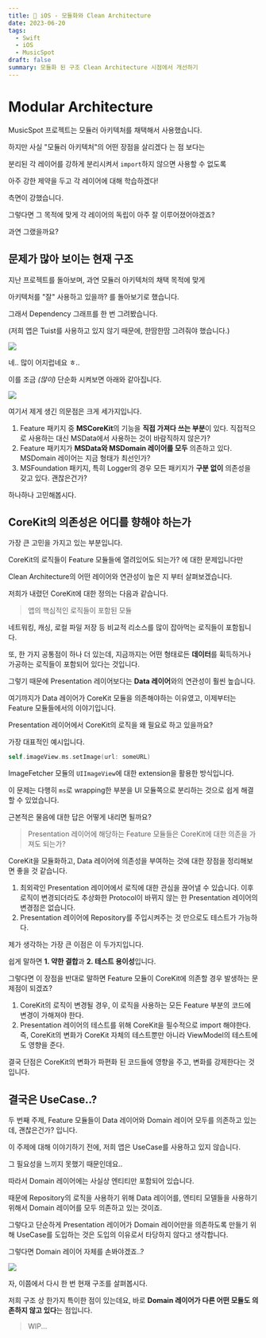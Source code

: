 ```yaml
---
title: 📱 iOS - 모듈화와 Clean Architecture
date: 2023-06-20
tags:
  - Swift
  - iOS
  - MusicSpot
draft: false
summary: 모듈화 된 구조 Clean Architecture 시점에서 개선하기
---
```


# Modular Architecture

MusicSpot 프로젝트는 모듈러 아키텍처를 채택해서 사용했습니다.

하지만 사실 "모듈러 아키텍처"의 어떤 장점을 살리겠다 는 점 보다는

분리된 각 레이어를 강하게 분리시켜서 `import`하지 않으면 사용할 수 없도록

아주 강한 제약을 두고 각 레이어에 대해 학습하겠다!

측면이 강했습니다.

그렇다면 그 목적에 맞게 각 레이어의 독립이 아주 잘 이루어졌어야겠죠?

과연 그랬을까요?

## 문제가 많아 보이는 현재 구조

지난 프로젝트를 돌아보며, 과연 모듈러 아키텍처의 채택 목적에 맞게

아키텍처를 "잘" 사용하고 있을까? 를 돌아보기로 했습니다.

그래서 Dependency 그래프를 한 번 그려봤습니다.

(저희 앱은 Tuist를 사용하고 있지 않기 때문에, 한땀한땀 그려줘야 했습니다.)

![](https://i.imgur.com/IflEaig.jpg)

네.. 많이 어지럽네요 ㅎ..

이를 조금 _(많이)_ 단순화 시켜보면 아래와 같아집니다.

![](https://i.imgur.com/7KzZ84W.png)

여기서 제게 생긴 의문점은 크게 세가지입니다.

1. Feature 패키지 중 **MSCoreKit**의 기능을 **직접 가져다 쓰는 부분**이 있다. 직접적으로 사용하는 대신 MSData에서 사용하는 것이 바람직하지 않은가?
2. Feature 패키지가 **MSData와 MSDomain 레이어를 모두** 의존하고 있다. MSDomain 레이어는 지금 형태가 최선인가?
3. MSFoundation 패키지, 특히 Logger의 경우 모든 패키지가 **구분 없이** 의존성을 갖고 있다. 괜찮은건가?

하나하나 고민해봅시다.

## CoreKit의 의존성은 어디를 향해야 하는가

가장 큰 고민을 가지고 있는 부분입니다.

CoreKit의 로직들이 Feature 모듈들에 열려있어도 되는가? 에 대한 문제입니다만

Clean Architecture의 어떤 레이어와 연관성이 높은 지 부터 살펴보겠습니다.

저희가 내렸던 CoreKit에 대한 정의는 다음과 같습니다.

> 앱의 핵심적인 로직들이 포함된 모듈

네트워킹, 캐싱, 로컬 파일 저장 등 비교적 리소스를 많이 잡아먹는 로직들이 포함됩니다.

또, 한 가지 공통점이 하나 더 있는데, 지금까지는 어떤 형태로든 **데이터**를 휙득하거나 가공하는 로직들이 포함되어 있다는 것입니다.

그렇기 때문에 Presentation 레이어보다는 **Data 레이어**와의 연관성이 훨씬 높습니다.

여기까지가 Data 레이어가 CoreKit 모듈을 의존해야하는 이유였고, 이제부터는 Feature 모듈들에서의 이야기입니다.

Presentation 레이어에서 CoreKit의 로직을 왜 필요로 하고 있을까요?

가장 대표적인 예시입니다.

```swift
self.imageView.ms.setImage(url: someURL)
```

ImageFetcher 모듈의 `UIImageView`에 대한 extension을 활용한 방식입니다.

이 문제는 다행히 `ms`로 wrapping한 부분을 UI 모듈쪽으로 분리하는 것으로 쉽게 해결할 수 있었습니다.

근본적은 물음에 대한 답은 어떻게 내리면 될까요?

> Presentation 레이어에 해당하는 Feature 모듈들은 CoreKit에 대한 의존을 가져도 되는가?

CoreKit을 모듈화하고, Data 레이어에 의존성을 부여하는 것에 대한 장점을 정리해보면 좋을 것 같습니다.

1. 최외곽인 Presentation 레이어에서 로직에 대한 관심을 끊어낼 수 있습니다. 이후 로직이 변경되더라도 추상화한 Protocol이 바뀌지 않는 한 Presentation 레이어의 변경점은 없습니다.
2. Presentation 레이어에 Repository를 주입시켜주는 것 만으로도 테스트가 가능하다.

제가 생각하는 가장 큰 이점은 이 두가지입니다.

쉽게 말하면 **1. 약한 결합**과 **2. 테스트 용이성**입니다.

그렇다면 이 장점을 반대로 말하면 Feature 모듈이 CoreKit에 의존할 경우 발생하는 문제점이 되겠죠?

1. CoreKit의 로직이 변경될 경우, 이 로직을 사용하는 모든 Feature 부분의 코드에 변경이 가해져야 한다.
2. Presentation 레이어의 테스트를 위해 CoreKit을 필수적으로 import 해야한다. 즉, CoreKit의 변화가 CoreKit 자체의 테스트뿐만 아니라 ViewModel의 테스트에도 영향을 준다.

결국 단점은 CoreKit의 변화가 파편화 된 코드들에 영향을 주고, 변화를 강제한다는 것 입니다.

## 결국은 UseCase..?

두 번째 주제, Feature 모듈들이 Data 레이어와 Domain 레이어 모두를 의존하고 있는데, 괜찮은건가? 입니다.

이 주제에 대해 이야기하기 전에, 저희 앱은 UseCase를 사용하고 있지 않습니다.

그 필요성을 느끼지 못했기 때문인데요..

따라서 Domain 레이어에는 사실상 엔티티만 포함되어 있습니다.

때문에 Repository의 로직을 사용하기 위해 Data 레이어를, 엔티티 모델들을 사용하기 위해서 Domain 레이어를 모두 의존하고 있는 것이죠.

그렇다고 단순하게 Presentation 레이어가 Domain 레이어만을 의존하도록 만들기 위해 UseCase를 도입하는 것은 도입의 이유로서 타당하지 않다고 생각합니다.

그렇다면 Domain 레이어 자체를 손봐야겠죠..?

![](https://i.imgur.com/0rfLHfN.png)

자, 이쯤에서 다시 한 번 현재 구조를 살펴봅시다.

저희 구조 상 한가지 특이한 점이 있는데요, 바로 **Domain 레이어가 다른 어떤 모듈도 의존하지 않고 있다**는 점입니다.

> WIP...
